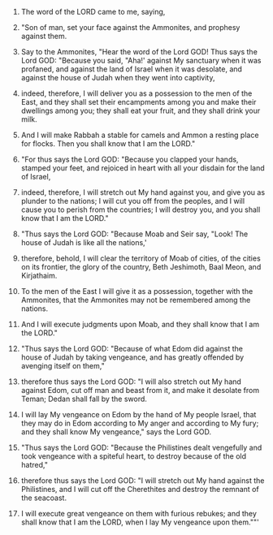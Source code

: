 
1. The word of the LORD came to me, saying,

2. "Son of man, set your face against the Ammonites, and prophesy against them.

3. Say to the Ammonites, "Hear the word of the Lord GOD! Thus says the Lord GOD: "Because you said, "Aha!' against My sanctuary when it was profaned, and against the land of Israel when it was desolate, and against the house of Judah when they went into captivity,

4. indeed, therefore, I will deliver you as a possession to the men of the East, and they shall set their encampments among you and make their dwellings among you; they shall eat your fruit, and they shall drink your milk.

5. And I will make Rabbah a stable for camels and Ammon a resting place for flocks. Then you shall know that I am the LORD."

6. "For thus says the Lord GOD: "Because you clapped your hands, stamped your feet, and rejoiced in heart with all your disdain for the land of Israel,

7. indeed, therefore, I will stretch out My hand against you, and give you as plunder to the nations; I will cut you off from the peoples, and I will cause you to perish from the countries; I will destroy you, and you shall know that I am the LORD."

8. "Thus says the Lord GOD: "Because Moab and Seir say, "Look! The house of Judah is like all the nations,'

9. therefore, behold, I will clear the territory of Moab of cities, of the cities on its frontier, the glory of the country, Beth Jeshimoth, Baal Meon, and Kirjathaim.

10. To the men of the East I will give it as a possession, together with the Ammonites, that the Ammonites may not be remembered among the nations.

11. And I will execute judgments upon Moab, and they shall know that I am the LORD."

12. "Thus says the Lord GOD: "Because of what Edom did against the house of Judah by taking vengeance, and has greatly offended by avenging itself on them,"

13. therefore thus says the Lord GOD: "I will also stretch out My hand against Edom, cut off man and beast from it, and make it desolate from Teman; Dedan shall fall by the sword.

14. I will lay My vengeance on Edom by the hand of My people Israel, that they may do in Edom according to My anger and according to My fury; and they shall know My vengeance," says the Lord GOD.

15. "Thus says the Lord GOD: "Because the Philistines dealt vengefully and took vengeance with a spiteful heart, to destroy because of the old hatred,"

16. therefore thus says the Lord GOD: "I will stretch out My hand against the Philistines, and I will cut off the Cherethites and destroy the remnant of the seacoast.

17. I will execute great vengeance on them with furious rebukes; and they shall know that I am the LORD, when I lay My vengeance upon them.""'


